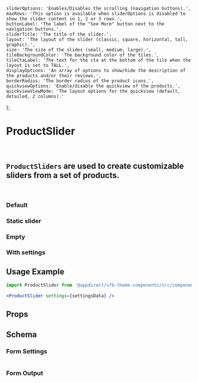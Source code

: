 
    sliderOptions: 'Enables/Disables the scrolling (navigation buttons).',
    maxRows: 'This option is available when sliderOptions is disabled to show the slider content in 1, 2 or 3 rows.',
    buttonLabel: 'The label of the "See More" button next to the navigation buttons.',
    sliderTitle: 'The title of the slider.',
    layout: 'The layout of the slider (classic, square, horizontal, tall, graphic).',
    size: 'The size of the slides (small, medium, large).',
    tileBackgroundColor: 'The background color of the tiles.',
    tileCtaLabel: 'The text for the cta at the bottom of the tile when the layout is set to TALL.',
    displayOptions: 'An array of options to show/hide the description of the products and/or their reviews.',
    borderRadius: 'The border radius of the product icons.',
    quickviewOptions: 'Enable/disable the quickview of the products.',
    quickviewViewMode: 'The layout options for the quickview (default, detailed, 2 columns).'
};

<Meta of={ProductSliderStories} />

# ProductSlider

<br />

## `ProductSliders` are used to create customizable sliders from a set of products.

<br />

### Default

<Canvas>
  <Story of={ProductSliderStories.Default} />
</Canvas>

### Static slider

<Canvas>
  <Story of={ProductSliderStories.StaticSlider} />
</Canvas>

### Empty

<Canvas>
  <Story of={ProductSliderStories.Empty} />
</Canvas>

### With settings

<Canvas>
  <Story of={ProductSliderStories.WithSettings} />
</Canvas>

## Usage Example

<CollapsibleJsonSnippet summary="settingsData" code={getArgs(ProductSlider.schema().form)} />

```jsx
import ProductSlider from '@appdirect/sfb-theme-components/src/components/product-slider/ProductSlider';

<ProductSlider settings={settingsData} />

```

## Props

<ArgsTable of={ProductSlider} />

## Schema

### Form Settings

<table>
  <TableContentFromObject obj={sliderSettings} />
</table>

### Form Output

<FormOutput code={ProductSlider.schema().form} />

